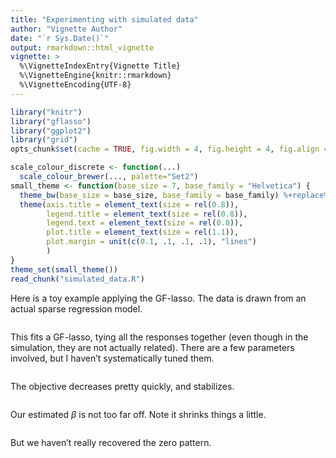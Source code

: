 ```yaml
---
title: "Experimenting with simulated data"
author: "Vignette Author"
date: "`r Sys.Date()`"
output: rmarkdown::html_vignette
vignette: >
  %\VignetteIndexEntry{Vignette Title}
  %\VignetteEngine{knitr::rmarkdown}
  %\VignetteEncoding{UTF-8}
---
```


```r
library("knitr")
library("gflasso")
library("ggplot2")
library("grid")
opts_chunk$set(cache = TRUE, fig.width = 4, fig.height = 4, fig.align = "center")

scale_colour_discrete <- function(...)
  scale_colour_brewer(..., palette="Set2")
small_theme <- function(base_size = 7, base_family = "Helvetica") {
  theme_bw(base_size = base_size, base_family = base_family) %+replace%
  theme(axis.title = element_text(size = rel(0.8)),
        legend.title = element_text(size = rel(0.8)),
        legend.text = element_text(size = rel(0.8)),
        plot.title = element_text(size = rel(1.1)),
        plot.margin = unit(c(0.1, .1, .1, .1), "lines")
        )
}
theme_set(small_theme())
read_chunk("simulated_data.R")
```

Here is a toy example applying the GF-lasso. The data is drawn from an
actual sparse regression model.

```r
```

This fits a GF-lasso, tying all the responses together (even though in
the simulation, they are not actually related). There are a few
parameters involved, but I haven't systematically tuned them.

```r
```

The objective decreases pretty quickly, and stabilizes.

```r
```

Our estimated $\beta$ is not too far off. Note it shrinks things a
little.

```r
```

But we haven't really recovered the zero pattern.

```r
```
